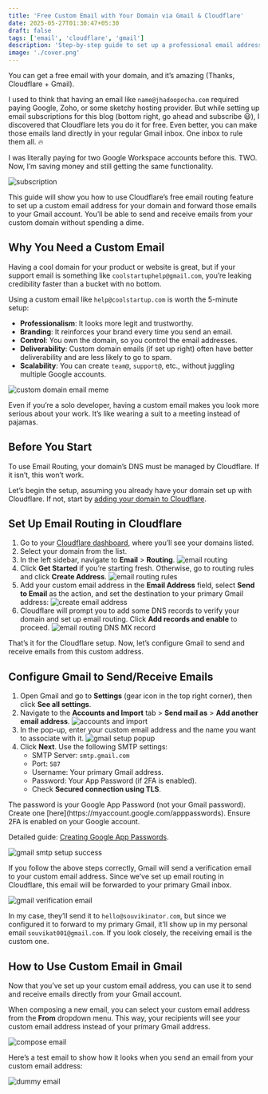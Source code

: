 ```yaml
---
title: 'Free Custom Email with Your Domain via Gmail & Cloudflare'
date: 2025-05-27T01:30:47+05:30
draft: false
tags: ['email', 'cloudflare', 'gmail']
description: 'Step-by-step guide to set up a professional email address for your domain for free using Cloudflare and Gmail.'
image: './cover.png'
---
```



You can get a free email with your domain, and it’s amazing (Thanks, Cloudflare + Gmail).

I used to think that having an email like `name@jhadoopocha.com` required paying Google, Zoho, or some sketchy hosting provider. But while setting up email subscriptions for this blog (bottom right, go ahead and subscribe 😃), I discovered that Cloudflare lets you do it for free. Even better, you can make those emails land directly in your regular Gmail inbox. One inbox to rule them all. 🔥

I was literally paying for two Google Workspace accounts before this. TWO. Now, I’m saving money and still getting the same functionality.

![subscription](./subscribe-meme.jpeg)

This guide will show you how to use Cloudflare’s free email routing feature to set up a custom email address for your domain and forward those emails to your Gmail account. You’ll be able to send and receive emails from your custom domain without spending a dime.

## Why You Need a Custom Email

Having a cool domain for your product or website is great, but if your support email is something like `coolstartuphelp@gmail.com`, you’re leaking credibility faster than a bucket with no bottom.

Using a custom email like `help@coolstartup.com` is worth the 5-minute setup:

- **Professionalism**: It looks more legit and trustworthy.
- **Branding**: It reinforces your brand every time you send an email.
- **Control**: You own the domain, so you control the email addresses.
- **Deliverability**: Custom domain emails (if set up right) often have better deliverability and are less likely to go to spam.
- **Scalability**: You can create `team@`, `support@`, etc., without juggling multiple Google accounts.

![custom domain email meme](./custom-email-meme.jpg)

Even if you’re a solo developer, having a custom email makes you look more serious about your work. It’s like wearing a suit to a meeting instead of pajamas.

## Before You Start

To use Email Routing, your domain’s DNS must be managed by Cloudflare. If it isn’t, this won’t work.

Let’s begin the setup, assuming you already have your domain set up with Cloudflare. If not, start by [adding your domain to Cloudflare](https://developers.cloudflare.com/fundamentals/setup/manage-domains/add-site/).

## Set Up Email Routing in Cloudflare

1. Go to your [Cloudflare dashboard](https://dash.cloudflare.com/), where you’ll see your domains listed.
2. Select your domain from the list.
3. In the left sidebar, navigate to **Email** > **Routing**.
   ![email routing](./email-routing.png)
4. Click **Get Started** if you’re starting fresh. Otherwise, go to routing rules and click **Create Address**.
   ![email routing rules](./routing-rules.png)
5. Add your custom email address in the **Email Address** field, select **Send to Email** as the action, and set the destination to your primary Gmail address:
   ![create email address](./cloudflare-email-routing.png)
6. Cloudflare will prompt you to add some DNS records to verify your domain and set up email routing. Click **Add records and enable** to proceed.
   ![email routing DNS MX record](./DNS-record-MX.png)

That’s it for the Cloudflare setup. Now, let’s configure Gmail to send and receive emails from this custom address.

## Configure Gmail to Send/Receive Emails

1. Open Gmail and go to **Settings** (gear icon in the top right corner), then click **See all settings**.
2. Navigate to the **Accounts and Import** tab > **Send mail as** > **Add another email address**.
   ![accounts and import](./gmail-settings.png)
3. In the pop-up, enter your custom email address and the name you want to associate with it.
   ![gmail setup popup](./gmail-add-new-email-popup.png)
4. Click **Next**. Use the following SMTP settings:
   - SMTP Server: `smtp.gmail.com`
   - Port: `587`
   - Username: Your primary Gmail address.
   - Password: Your App Password (if 2FA is enabled).
   - Check **Secured connection using TLS**.

<Callout variant="note">
  The password is your Google App Password (not your Gmail password). Create one [here](https://myaccount.google.com/apppasswords). Ensure 2FA is enabled on your Google account.

Detailed guide: [Creating Google App Passwords](https://docs.saleshandy.com/en/articles/10182595-how-to-set-up-an-app-password-in-google).

</Callout>

![gmail smtp setup success](./gmail-smtp-success.png)

If you follow the above steps correctly, Gmail will send a verification email to your custom email address. Since we’ve set up email routing in Cloudflare, this email will be forwarded to your primary Gmail inbox.

![gmail verification email](./confirmation-email.png)

In my case, they’ll send it to `hello@souvikinator.com`, but since we configured it to forward to my primary Gmail, it’ll show up in my personal email `souvikat001@gmail.com`. If you look closely, the receiving email is the custom one.

## How to Use Custom Email in Gmail

Now that you’ve set up your custom email address, you can use it to send and receive emails directly from your Gmail account.

When composing a new email, you can select your custom email address from the **From** dropdown menu. This way, your recipients will see your custom email address instead of your primary Gmail address.

![compose email](./compose-email-new.png)

Here’s a test email to show how it looks when you send an email from your custom email address:

![dummy email](./sample-email.jpeg)
